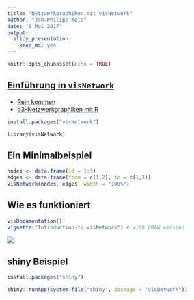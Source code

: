 ```yaml
---
title: "Netzwerkgraphiken mit visNetwork"
author: "Jan-Philipp Kolb"
date: "8 Mai 2017"
output: 
  slidy_presentation: 
    keep_md: yes
---
```


```r
knitr::opts_chunk$set(echo = TRUE)
```

## [Einführung in `visNetwork`](https://cran.r-project.org/web/packages/visNetwork/vignettes/Introduction-to-visNetwork.html)

- [Rein kommen](http://datastorm-open.github.io/visNetwork/)
- [d3-Netzwerkgraphiken mit R](https://www.r-bloggers.com/visualizing-with-d3-javascript-network-graphs-from-r/)

```r
install.packages("visNetwork")
```


```r
library(visNetwork)
```

## Ein Minimalbeispiel

```r
nodes <- data.frame(id = 1:3)
edges <- data.frame(from = c(1,2), to = c(1,3))
visNetwork(nodes, edges, width = "100%")
```
<!--
![](figure/VisNetMinimal.PNG)
-->

## Wie es funktioniert

```r
visDocumentation()
vignette("Introduction-to-visNetwork") # with CRAN version
```

![](figure/visjsNetworkvignette.PNG)

## shiny Beispiel

```r
install.packages("shiny")
```


```r
shiny::runApp(system.file("shiny", package = "visNetwork"))
```
